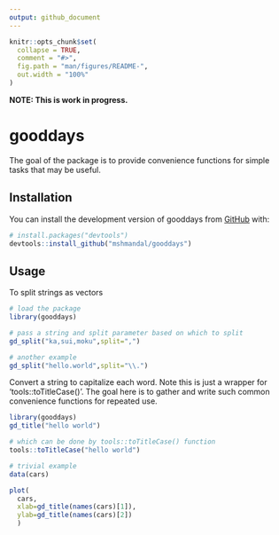 ```yaml
---
output: github_document
---
```


<!-- README.md is generated from README.Rmd. Please edit that file -->

```r
knitr::opts_chunk$set(
  collapse = TRUE,
  comment = "#>",
  fig.path = "man/figures/README-",
  out.width = "100%"
)
```

**NOTE: This is work in progress.**

# gooddays

<!-- badges: start -->
<!-- badges: end -->



The goal of the package is to provide convenience functions for simple tasks that may be useful. 


## Installation

You can install the development version of gooddays from [GitHub](https://github.com/) with:

``` r
# install.packages("devtools")
devtools::install_github("mshmandal/gooddays")
```

## Usage

To split strings as vectors

```r
# load the package
library(gooddays)

# pass a string and split parameter based on which to split 
gd_split("ka,sui,moku",split=",")

# another example
gd_split("hello.world",split="\\.")
```

Convert a string to capitalize each word. Note this is just a wrapper for 'tools::toTitleCase()'. The goal here is to gather and write such common convenience functions for repeated use.

```r
library(gooddays)
gd_title("hello world")

# which can be done by tools::toTitleCase() function
tools::toTitleCase("hello world")

# trivial example
data(cars)

plot(
  cars,
  xlab=gd_title(names(cars)[1]),
  ylab=gd_title(names(cars)[2])
  )
```


